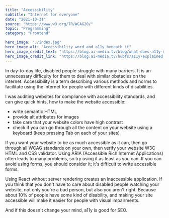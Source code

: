 ---
title: "Accessibility"
subtitle: "Internet for everyone"
date: "2021-10-31"
source: "https://www.w3.org/TR/WCAG20/"
topic: "Programming"
category: "Frontend"

hero_image: "./index.jpg"
hero_image_alt: "Accessibility word and a11y beneath it"
hero_image_credit_text: "https://blog.ai-media.tv/blog/what-does-a11y-mean"
hero_image_credit_link: "https://blog.ai-media.tv/hubfs/a11y-explained.jpg"
---

In day-to-day life, disabled people struggle with many barriers.
It is an unnecessary difficulty for them to deal with similar obstacles
on the internet. Accessibility is a term describing various methods
and norms to facilitate using the internet for people with different
kinds of disabilities.

I was auditing websites for compliance with accessibility standards,
and can give quick hints, how to make the website accessible:
- write semantic HTML
- provide alt attributes for images
- take care that your website colors have high contrast
- check if you can go through all the content on your website using a keyboard
(keep pressing Tab on each of your sites)

If you want your website to be as much accessible as it can, then go through
all WCAG standards on your own, then verify your website W3C HTML and CSS validator.
Using ARIA (Accessible Rich Internet Applications) often leads to many problems,
so try using it as least as you can. If you can avoid using forms, you should consider it; it's difficult to write accessible
forms.

Using React without server rendering creates an inaccessible application.
If you think that you don't have to care about disabled people watching your website, not only you're a bad person, but also you aren't right. Because about 
10% of people have some kind of disability, and making your site accessible will make it easier for people with visual impairments.

And if this doesn't change your mind, a11y is good for SEO.